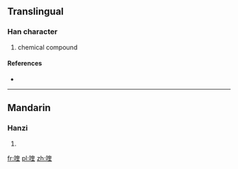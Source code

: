 ==Translingual==

===Han character===
{{Han char|rn=30|rad=口|as=09|sn=12|four=|canj=口大土土 (RKGG)}}

# chemical compound

====References====
* {{Han ref|kx=0201.121|hdz=10652.070|uh=55B9|ud=21945}}

----

==Mandarin==

===Hanzi===
{{cmn-hanzi|pin=[[kuí]] ([[kui2]]), [[yú]] ([[yu2]])|wg=k'uei<sup>2</sup>, yü<sup>2</sup>}}

# {{defn|lang=cmn|sort=口09}}

[[fr:喹]]
[[pl:喹]]
[[zh:喹]]